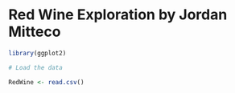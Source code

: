 
Red Wine Exploration by Jordan Mitteco
=========================================================

```r

library(ggplot2)
```

```r
# Load the data

RedWine <- read.csv()
```